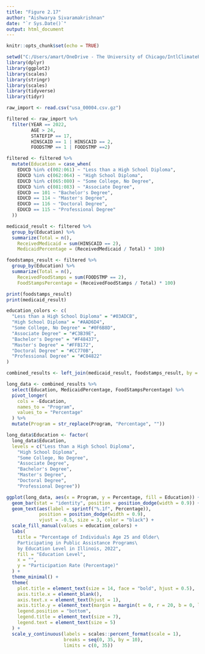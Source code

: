 ```yaml
---
title: "Figure 2.17"
author: "Aishwarya Sivaramakrishnan"
date: "`r Sys.Date()`"
output: html_document
---
```


```r
knitr::opts_chunk$set(echo = TRUE)
```

```r
setwd("C:/Users/amart/OneDrive - The University of Chicago/IntlClimatePolicy_PPHA39930/Assignments/CB_Graphs_Reproduction/GraphsToReplicate/Graph2_17") 
library(dplyr)
library(ggplot2)
library(scales)
library(stringr)
library(scales)
library(tidyverse)
library(tidyr)
```

```r
raw_import <- read.csv("usa_00004.csv.gz")
```

```r
filtered <- raw_import %>%
  filter(YEAR == 2022,
         AGE > 24,
         STATEFIP == 17,
         HINSCAID == 1 | HINSCAID == 2,
         FOODSTMP == 1 | FOODSTMP ==2)

filtered <- filtered %>%
  mutate(Education = case_when(
    EDUCD %in% c(002:061) ~ "Less than a High School Diploma",
    EDUCD %in% c(062:064) ~ "High School Diploma",
    EDUCD %in% c(065:080) ~ "Some College, No Degree",
    EDUCD %in% c(081:083) ~ "Associate Degree",
    EDUCD == 101 ~ "Bachelor's Degree",
    EDUCD == 114 ~ "Master's Degree",
    EDUCD == 116 ~ "Doctoral Degree",
    EDUCD == 115 ~ "Professional Degree"
  ))
```

```r
medicaid_result <- filtered %>%
  group_by(Education) %>%
  summarize(Total = n(),
    ReceivedMedicaid = sum(HINSCAID == 2),
    MedicaidPercentage = (ReceivedMedicaid / Total) * 100)

foodstamps_result <- filtered %>%
  group_by(Education) %>%
  summarize(Total = n(),
    ReceivedFoodStamps = sum(FOODSTMP == 2),
    FoodStampsPercentage = (ReceivedFoodStamps / Total) * 100)
```

```r
print(foodstamps_result)
print(medicaid_result)
```

```r
education_colors <- c(
  "Less than a High School Diploma" = "#03ADCB", 
  "High School Diploma" = "#AAD6D4", 
  "Some College, No Degree" = "#0F6B8D", 
  "Associate Degree" = "#C3B39E", 
  "Bachelor's Degree" = "#F48437", 
  "Master's Degree" = "#FFB172", 
  "Doctoral Degree" = "#CC770B",
  "Professional Degree" = "#C04822"
)
```

```r
combined_results <- left_join(medicaid_result, foodstamps_result, by = "Education")

long_data <- combined_results %>%
  select(Education, MedicaidPercentage, FoodStampsPercentage) %>%
  pivot_longer(
    cols = -Education,
    names_to = "Program",
    values_to = "Percentage"
  ) %>%
  mutate(Program = str_replace(Program, "Percentage", ""))

long_data$Education <- factor(
  long_data$Education,
  levels = c("Less than a High School Diploma",
    "High School Diploma",
    "Some College, No Degree",
    "Associate Degree",
    "Bachelor's Degree",
    "Master's Degree",
    "Doctoral Degree",
    "Professional Degree"))
```

```r
ggplot(long_data, aes(x = Program, y = Percentage, fill = Education)) +
  geom_bar(stat = "identity", position = position_dodge(width = 0.9)) +
  geom_text(aes(label = sprintf("%.1f", Percentage)), 
            position = position_dodge(width = 0.9), 
            vjust = -0.5, size = 3, color = "black") + 
  scale_fill_manual(values = education_colors) +
  labs(
    title = "Percentage of Individuals Age 25 and Older\
    Participating in Public Assistance Programs\
    by Education Level in Illinois, 2022",
    fill = "Education Level",
    x = "",
    y = "Participation Rate (Percentage)"
  ) +
  theme_minimal() +
  theme(
    plot.title = element_text(size = 14, face = "bold", hjust = 0.5),
    axis.title.x = element_blank(),
    axis.text.x = element_text(hjust = 1),
    axis.title.y = element_text(margin = margin(t = 0, r = 20, b = 0, l = 0)),
    legend.position = "bottom",
    legend.title = element_text(size = 7),
    legend.text = element_text(size = 5)
  ) +
  scale_y_continuous(labels = scales::percent_format(scale = 1),
                     breaks = seq(0, 35, by = 10), 
                     limits = c(0, 35))
```

